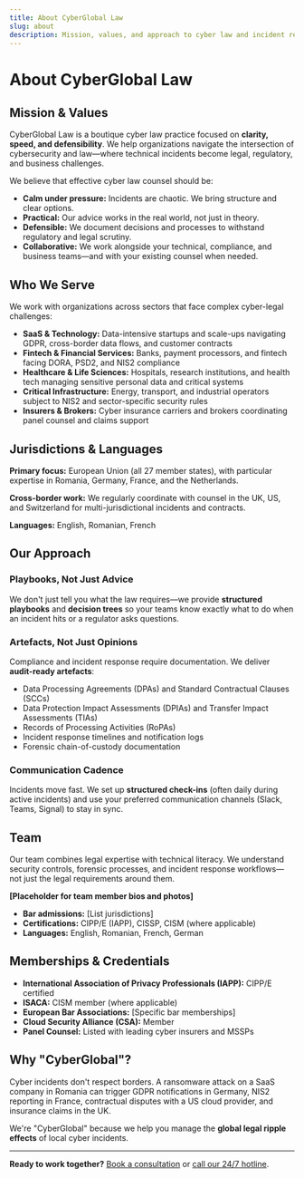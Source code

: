 ```yaml
---
title: About CyberGlobal Law
slug: about
description: Mission, values, and approach to cyber law and incident response across the EU.
---
```


# About CyberGlobal Law

## Mission & Values

CyberGlobal Law is a boutique cyber law practice focused on **clarity, speed, and defensibility**. We help organizations navigate the intersection of cybersecurity and law—where technical incidents become legal, regulatory, and business challenges.

We believe that effective cyber law counsel should be:

- **Calm under pressure:** Incidents are chaotic. We bring structure and clear options.
- **Practical:** Our advice works in the real world, not just in theory.
- **Defensible:** We document decisions and processes to withstand regulatory and legal scrutiny.
- **Collaborative:** We work alongside your technical, compliance, and business teams—and with your existing counsel when needed.

## Who We Serve

We work with organizations across sectors that face complex cyber-legal challenges:

- **SaaS & Technology:** Data-intensive startups and scale-ups navigating GDPR, cross-border data flows, and customer contracts
- **Fintech & Financial Services:** Banks, payment processors, and fintech facing DORA, PSD2, and NIS2 compliance
- **Healthcare & Life Sciences:** Hospitals, research institutions, and health tech managing sensitive personal data and critical systems
- **Critical Infrastructure:** Energy, transport, and industrial operators subject to NIS2 and sector-specific security rules
- **Insurers & Brokers:** Cyber insurance carriers and brokers coordinating panel counsel and claims support

## Jurisdictions & Languages

**Primary focus:** European Union (all 27 member states), with particular expertise in Romania, Germany, France, and the Netherlands.

**Cross-border work:** We regularly coordinate with counsel in the UK, US, and Switzerland for multi-jurisdictional incidents and contracts.

**Languages:** English, Romanian, French

## Our Approach

### Playbooks, Not Just Advice

We don't just tell you what the law requires—we provide **structured playbooks** and **decision trees** so your teams know exactly what to do when an incident hits or a regulator asks questions.

### Artefacts, Not Just Opinions

Compliance and incident response require documentation. We deliver **audit-ready artefacts**:

- Data Processing Agreements (DPAs) and Standard Contractual Clauses (SCCs)
- Data Protection Impact Assessments (DPIAs) and Transfer Impact Assessments (TIAs)
- Records of Processing Activities (RoPAs)
- Incident response timelines and notification logs
- Forensic chain-of-custody documentation

### Communication Cadence

Incidents move fast. We set up **structured check-ins** (often daily during active incidents) and use your preferred communication channels (Slack, Teams, Signal) to stay in sync.

## Team

Our team combines legal expertise with technical literacy. We understand security controls, forensic processes, and incident response workflows—not just the legal requirements around them.

**[Placeholder for team member bios and photos]**

- **Bar admissions:** [List jurisdictions]
- **Certifications:** CIPP/E (IAPP), CISSP, CISM (where applicable)
- **Languages:** English, Romanian, French, German

## Memberships & Credentials

- **International Association of Privacy Professionals (IAPP):** CIPP/E certified
- **ISACA:** CISM member (where applicable)
- **European Bar Associations:** [Specific bar memberships]
- **Cloud Security Alliance (CSA):** Member
- **Panel Counsel:** Listed with leading cyber insurers and MSSPs

## Why "CyberGlobal"?

Cyber incidents don't respect borders. A ransomware attack on a SaaS company in Romania can trigger GDPR notifications in Germany, NIS2 reporting in France, contractual disputes with a US cloud provider, and insurance claims in the UK.

We're "CyberGlobal" because we help you manage the **global legal ripple effects** of local cyber incidents.

---

**Ready to work together?** [Book a consultation](/contact) or [call our 24/7 hotline](tel:+40745304772).

